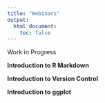 ```yaml
---
title: "Webinars"
output: 
  html_document:
    toc: false
---
```


Work in Progress

**Introduction to R Markdown**

**Introduction to Version Control**

**Introduction to ggplot**

